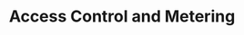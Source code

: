 ---
title: Access Control and Metering
description: Policy language (role/attribute/token-gated), rate limiting, usage units, sampling, audit logs—and how metering events feed billing/royalties.
---